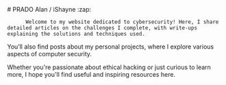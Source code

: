 
<BaseLayout title="Home">
  <BaseCard title="Home">
    <div class="flex">
      <div class="p-6">
          # PRADO Alan / iShayne :zap:

          Welcome to my website dedicated to cybersecurity! Here, I share detailed articles on the challenges I complete, with write-ups explaining the solutions and techniques used. 

You’ll also find posts about my personal projects, where I explore various aspects of computer security. 

Whether you're passionate about ethical hacking or just curious to learn more, I hope you'll find useful and inspiring resources here.
      </div>
    </div>

  </BaseCard>

  <BaseCard title="Home" image="/index.webp">

  </BaseCard>
</BaseLayout>
